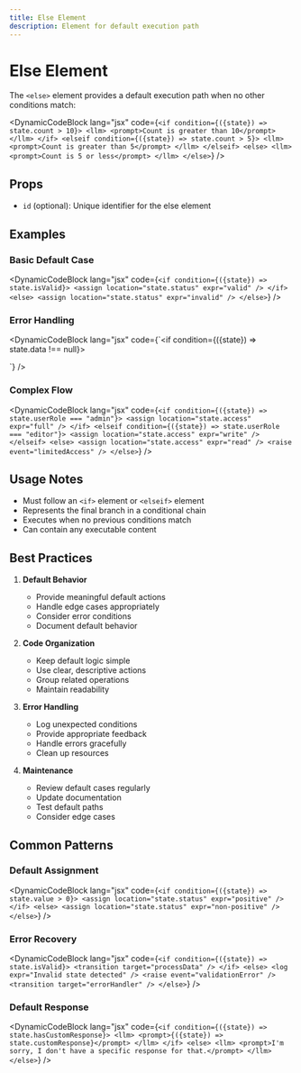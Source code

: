 ```yaml
---
title: Else Element
description: Element for default execution path
---
```



# Else Element

The `<else>` element provides a default execution path when no other conditions match:

<DynamicCodeBlock lang="jsx" code={`<if condition={({state}) => state.count > 10}>
  <llm>
    <prompt>Count is greater than 10</prompt>
  </llm>
</if>
<elseif condition={({state}) => state.count > 5}>
  <llm>
    <prompt>Count is greater than 5</prompt>
  </llm>
</elseif>
<else>
  <llm>
    <prompt>Count is 5 or less</prompt>
  </llm>
</else>`} />

## Props

- `id` (optional): Unique identifier for the else element

## Examples

### Basic Default Case

<DynamicCodeBlock lang="jsx" code={`<if condition={({state}) => state.isValid}>
  <assign location="state.status" expr="valid" />
</if>
<else>
  <assign location="state.status" expr="invalid" />
</else>`} />

### Error Handling

<DynamicCodeBlock lang="jsx" code={`<if condition={({state}) => state.data !== null}>
  <script>processData(state.data);</script>
</if>
<else>
  <raise event="dataError" />
  <log expr="Data is null" />
</else>`} />

### Complex Flow

<DynamicCodeBlock lang="jsx" code={`<if condition={({state}) => state.userRole === "admin"}>
  <assign location="state.access" expr="full" />
</if>
<elseif condition={({state}) => state.userRole === "editor"}>
  <assign location="state.access" expr="write" />
</elseif>
<else>
  <assign location="state.access" expr="read" />
  <raise event="limitedAccess" />
</else>`} />

## Usage Notes

- Must follow an `<if>` element or `<elseif>` element
- Represents the final branch in a conditional chain
- Executes when no previous conditions match
- Can contain any executable content

## Best Practices

1. **Default Behavior**
   - Provide meaningful default actions
   - Handle edge cases appropriately
   - Consider error conditions
   - Document default behavior

2. **Code Organization**
   - Keep default logic simple
   - Use clear, descriptive actions
   - Group related operations
   - Maintain readability

3. **Error Handling**
   - Log unexpected conditions
   - Provide appropriate feedback
   - Handle errors gracefully
   - Clean up resources

4. **Maintenance**
   - Review default cases regularly
   - Update documentation
   - Test default paths
   - Consider edge cases

## Common Patterns

### Default Assignment

<DynamicCodeBlock lang="jsx" code={`<if condition={({state}) => state.value > 0}>
  <assign location="state.status" expr="positive" />
</if>
<else>
  <assign location="state.status" expr="non-positive" />
</else>`} />

### Error Recovery

<DynamicCodeBlock lang="jsx" code={`<if condition={({state}) => state.isValid}>
  <transition target="processData" />
</if>
<else>
  <log expr="Invalid state detected" />
  <raise event="validationError" />
  <transition target="errorHandler" />
</else>`} />

### Default Response

<DynamicCodeBlock lang="jsx" code={`<if condition={({state}) => state.hasCustomResponse}>
  <llm>
    <prompt>{({state}) => state.customResponse}</prompt>
  </llm>
</if>
<else>
  <llm>
    <prompt>I'm sorry, I don't have a specific response for that.</prompt>
  </llm>
</else>`} />
